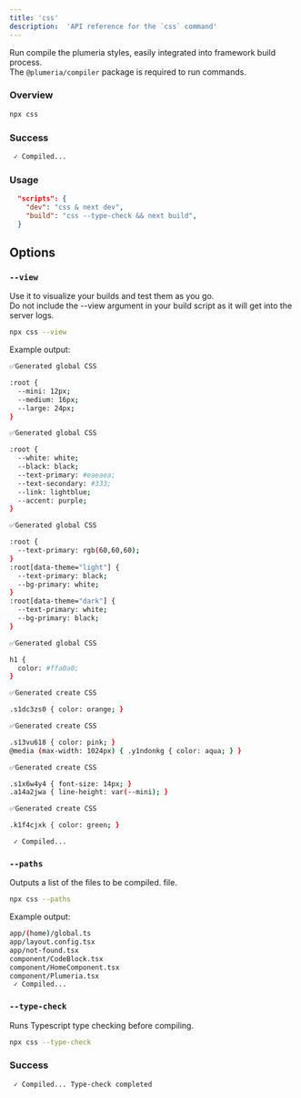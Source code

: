 ```yaml
---
title: 'css'
description:  'API reference for the `css` command'
---
```



<Cards>
  <Card title="See more about @plumeria/compiler package" href="/docs/reference/compiler" />
</Cards>

Run compile the plumeria styles, easily integrated into framework build process.  
The `@plumeria/compiler` package is required to run commands.


### Overview
```sh title="Terminal"
npx css
```

### Success
```sh title="Terminal"
 ✓ Compiled... 
```

### Usage
```json title="json"
  "scripts": {
    "dev": "css & next dev",
    "build": "css --type-check && next build",
  }
```

## Options

### `--view`
Use it to visualize your builds and test them as you go.  
Do not include the --view argument in your build script as it will get into the server logs.

```sh title="Terminal"
npx css --view
```
Example output:
```sh title="Terminal"
✅Generated global CSS

:root {
  --mini: 12px;
  --medium: 16px;
  --large: 24px;
}

✅Generated global CSS

:root {
  --white: white;
  --black: black;
  --text-primary: #eaeaea;
  --text-secondary: #333;
  --link: lightblue;
  --accent: purple;
}

✅Generated global CSS

:root {
  --text-primary: rgb(60,60,60);
}
:root[data-theme="light"] {
  --text-primary: black;
  --bg-primary: white;
}
:root[data-theme="dark"] {
  --text-primary: white;
  --bg-primary: black;
}

✅Generated global CSS

h1 {
  color: #ffa0a0;
}

✅Generated create CSS

.s1dc3zs0 { color: orange; }

✅Generated create CSS

.s13vu618 { color: pink; }
@media (max-width: 1024px) { .y1ndonkg { color: aqua; } }

✅Generated create CSS

.s1x6w4y4 { font-size: 14px; }
.a14a2jwa { line-height: var(--mini); }

✅Generated create CSS

.k1f4cjxk { color: green; }

 ✓ Compiled... 
```

### `--paths`
Outputs a list of the files to be compiled. file.
```sh title="Terminal"
npx css --paths
```
Example output:
```sh title="Terminal"
app/(home)/global.ts
app/layout.config.tsx
app/not-found.tsx
component/CodeBlock.tsx
component/HomeComponent.tsx
component/Plumeria.tsx
 ✓ Compiled... 

```

### `--type-check`
Runs Typescript type checking before compiling.
```sh title="Terminal"
npx css --type-check
```
### Success
```sh
 ✓ Compiled... Type-check completed
```
